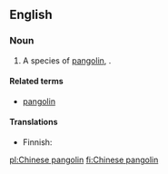 ==English==
{{rfi}}
{{wikipedia|pangolin}}

===Noun===
{{en-noun|head=[[Chinese]] [[pangolin]]}}

# A species of [[pangolin]], {{taxlink|Manis pentadactyla|species}}.

====Related terms====
* [[pangolin]]

====Translations====
{{trans-top|species of pangolin}}
* Finnish: {{t-|fi|kiinanmuurahaiskäpy}}
{{trans-mid}}
{{trans-bottom}}

[[pl:Chinese pangolin]]
[[fi:Chinese pangolin]]
